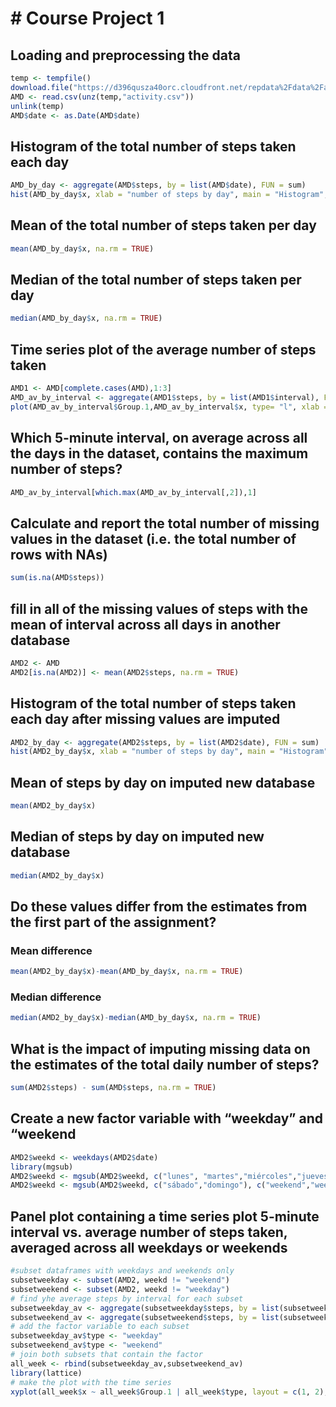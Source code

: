 # Course Project 1
==================

## Loading and preprocessing the data
```r
temp <- tempfile()
download.file("https://d396qusza40orc.cloudfront.net/repdata%2Fdata%2Factivity.zip",temp)
AMD <- read.csv(unz(temp,"activity.csv"))
unlink(temp)
AMD$date <- as.Date(AMD$date)
```

## Histogram of the total number of steps taken each day
```r
AMD_by_day <- aggregate(AMD$steps, by = list(AMD$date), FUN = sum)
hist(AMD_by_day$x, xlab = "number of steps by day", main = "Histogram", col = "blue" )
```

## Mean of the total number of steps taken per day
```r
mean(AMD_by_day$x, na.rm = TRUE)
```
## Median of the total number of steps taken per day
```r
median(AMD_by_day$x, na.rm = TRUE)
```
## Time series plot of the average number of steps taken
```r
AMD1 <- AMD[complete.cases(AMD),1:3]
AMD_av_by_interval <- aggregate(AMD1$steps, by = list(AMD1$interval), FUN = mean)
plot(AMD_av_by_interval$Group.1,AMD_av_by_interval$x, type= "l", xlab = "5 min interval", ylab = "average steps taken", col = "red", main = "Average steps by time interval across all days")
```

## Which 5-minute interval, on average across all the days in the dataset, contains the maximum number of steps?
```r
AMD_av_by_interval[which.max(AMD_av_by_interval[,2]),1]
```
## Calculate and report the total number of missing values in the dataset (i.e. the total number of rows with NAs)
```r
sum(is.na(AMD$steps))
```
## fill in all of the missing values of steps with the mean of interval across all days in another database
```r
AMD2 <- AMD
AMD2[is.na(AMD2)] <- mean(AMD2$steps, na.rm = TRUE)
```
## Histogram of the total number of steps taken each day after missing values are imputed
```r
AMD2_by_day <- aggregate(AMD2$steps, by = list(AMD2$date), FUN = sum)
hist(AMD2_by_day$x, xlab = "number of steps by day", main = "Histogram", col = "green" )
```

## Mean of steps by day on imputed new database
```r
mean(AMD2_by_day$x)
```
## Median of steps by day on imputed new database
```r
median(AMD2_by_day$x)
```
## Do these values differ from the estimates from the first part of the assignment?
### Mean difference
```r
mean(AMD2_by_day$x)-mean(AMD_by_day$x, na.rm = TRUE)
```
### Median difference
```r
median(AMD2_by_day$x)-median(AMD_by_day$x, na.rm = TRUE)
```
## What is the impact of imputing missing data on the estimates of the total daily number of steps?
```r
sum(AMD2$steps) - sum(AMD$steps, na.rm = TRUE)
```
## Create a new factor variable with “weekday” and “weekend
```r
AMD2$weekd <- weekdays(AMD2$date)
library(mgsub)
AMD2$weekd <- mgsub(AMD2$weekd, c("lunes", "martes","miércoles","jueves","viernes"), c("weekday","weekday","weekday","weekday","weekday"))
AMD2$weekd <- mgsub(AMD2$weekd, c("sábado","domingo"), c("weekend","weekend"))
```

## Panel plot containing a time series plot 5-minute interval vs. average number of steps taken, averaged across all weekdays or weekends
```r
#subset dataframes with weekdays and weekends only
subsetweekday <- subset(AMD2, weekd != "weekend")
subsetweekend <- subset(AMD2, weekd != "weekday")
# find yhe average steps by interval for each subset
subsetweekday_av <- aggregate(subsetweekday$steps, by = list(subsetweekday$interval), FUN = mean)
subsetweekend_av <- aggregate(subsetweekend$steps, by = list(subsetweekend$interval), FUN = mean)
# add the factor variable to each subset
subsetweekday_av$type <- "weekday"
subsetweekend_av$type <- "weekend"
# join both subsets that contain the factor
all_week <- rbind(subsetweekday_av,subsetweekend_av)
library(lattice)
# make the plot with the time series
xyplot(all_week$x ~ all_week$Group.1 | all_week$type, layout = c(1, 2), type = "l", xlab = "step 5 min. interval", ylab = "average steps")
```
